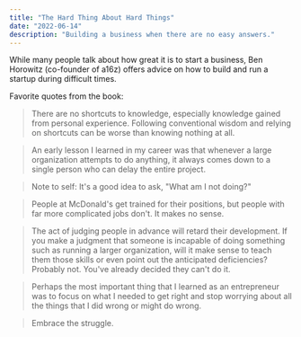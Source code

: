 ```yaml
---
title: "The Hard Thing About Hard Things"
date: "2022-06-14"
description: "Building a business when there are no easy answers."
---
```


While many people talk about how great it is to start a business, Ben Horowitz (co-founder of a16z) offers advice on how to build and run a startup during difficult times.

Favorite quotes from the book:

> There are no shortcuts to knowledge, especially knowledge gained from personal experience. Following conventional wisdom and relying on shortcuts can be worse than knowing nothing at all.

> An early lesson I learned in my career was that whenever a large organization attempts to do anything, it always comes down to a single person who can delay the entire project.

> Note to self: It's a good idea to ask, "What am I not doing?"

> People at McDonald's get trained for their positions, but people with far more complicated jobs don't. It makes no sense.

> The act of judging people in advance will retard their development. If you make a judgment that someone is incapable of doing something such as running a larger organization, will it make sense to teach them those skills or even point out the anticipated deficiencies? Probably not. You've already decided they can't do it.

> Perhaps the most important thing that I learned as an entrepreneur was to focus on what I needed to get right and stop worrying about all the things that I did wrong or might do wrong.

> Embrace the struggle.
